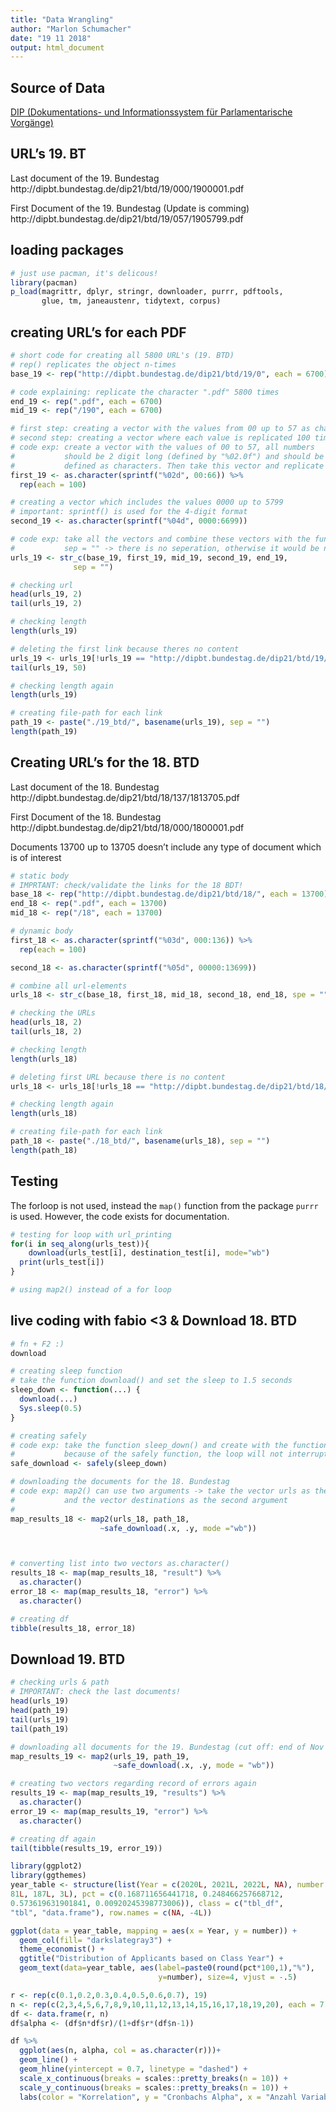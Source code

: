 ```yaml
---
title: "Data Wrangling"
author: "Marlon Schumacher"
date: "19 11 2018"
output: html_document
---
```


## Source of Data

[DIP (Dokumentations- und Informationssystem für Parlamentarische Vorgänge)](https://dipbt.bundestag.de/dip21.web/bt)

## URL's 19. BT

Last document of the 19. Bundestag
http://dipbt.bundestag.de/dip21/btd/19/000/1900001.pdf

First Document of the 19. Bundestag (Update is comming)
http://dipbt.bundestag.de/dip21/btd/19/057/1905799.pdf

## loading packages
```r
# just use pacman, it's delicous!
library(pacman)
p_load(magrittr, dplyr, stringr, downloader, purrr, pdftools, 
       glue, tm, janeaustenr, tidytext, corpus)
```

## creating URL's for each PDF
```r
# short code for creating all 5800 URL's (19. BTD)
# rep() replicates the object n-times
base_19 <- rep("http://dipbt.bundestag.de/dip21/btd/19/0", each = 6700) 

# code explaining: replicate the character ".pdf" 5800 times
end_19 <- rep(".pdf", each = 6700)
mid_19 <- rep("/190", each = 6700)

# first step: creating a vector with the values from 00 up to 57 as characters
# second step: creating a vector where each value is replicated 100 times
# code exp: create a vector with the values of 00 to 57, all numbers
#           should be 2 digit long (defined by "%02.0f") and should be
#           defined as characters. Then take this vector and replicate it 100 times
first_19 <- as.character(sprintf("%02d", 00:66)) %>% 
  rep(each = 100) 

# creating a vector which includes the values 0000 up to 5799
# important: sprintf() is used for the 4-digit format
second_19 <- as.character(sprintf("%04d", 0000:6699))

# code exp: take all the vectors and combine these vectors with the function str_c()
#           sep = "" -> there is no seperation, otherwise it would be not a functonal url
urls_19 <- str_c(base_19, first_19, mid_19, second_19, end_19, 
              sep = "")

# checking url
head(urls_19, 2)
tail(urls_19, 2)

# checking length
length(urls_19)

# deleting the first link because theres no content
urls_19 <- urls_19[!urls_19 == "http://dipbt.bundestag.de/dip21/btd/19/000/1900000.pdf"]
tail(urls_19, 50)

# checking length again
length(urls_19)

# creating file-path for each link
path_19 <- paste("./19_btd/", basename(urls_19), sep = "")
length(path_19)
```

## Creating URL's for the 18. BTD

Last document of the 18. Bundestag
http://dipbt.bundestag.de/dip21/btd/18/137/1813705.pdf

First Document of the 18. Bundestag
http://dipbt.bundestag.de/dip21/btd/18/000/1800001.pdf

Documents 13700 up to 13705 doesn't include any type of document which is of interest

```r
# static body
# IMPRTANT: check/validate the links for the 18 BDT!
base_18 <- rep("http://dipbt.bundestag.de/dip21/btd/18/", each = 13700) 
end_18 <- rep(".pdf", each = 13700)
mid_18 <- rep("/18", each = 13700)

# dynamic body
first_18 <- as.character(sprintf("%03d", 000:136)) %>% 
  rep(each = 100)

second_18 <- as.character(sprintf("%05d", 00000:13699))

# combine all url-elements
urls_18 <- str_c(base_18, first_18, mid_18, second_18, end_18, spe = "")

# checking the URLs
head(urls_18, 2)
tail(urls_18, 2)

# checking length
length(urls_18)

# deleting first URL because there is no content
urls_18 <- urls_18[!urls_18 == "http://dipbt.bundestag.de/dip21/btd/18/000/1800000.pdf"]

# checking length again
length(urls_18)

# creating file-path for each link
path_18 <- paste("./18_btd/", basename(urls_18), sep = "")
length(path_18)
```


## Testing

The forloop is not used, instead the `map()` function from the package `purrr` is used. However, the code exists for documentation.
```r
# testing for loop with url_printing
for(i in seq_along(urls_test)){
    download(urls_test[i], destination_test[i], mode="wb")
  print(urls_test[i])
}

# using map2() instead of a for loop
```

## live coding with fabio <3 & Download 18. BTD
```r
# fn + F2 :)
download

# creating sleep function
# take the function download() and set the sleep to 1.5 seconds
sleep_down <- function(...) {
  download(...)
  Sys.sleep(0.5)
}

# creating safely
# code exp: take the function sleep_down() and create with the function safely() a new function
#           because of the safely function, the loop will not interrupt, if it comes to errors
safe_download <- safely(sleep_down)

# downloading the documents for the 18. Bundestag
# code exp: map2() can use two arguments -> take the vector urls as the first argument 
#           and the vector destinations as the second argument
#           
map_results_18 <- map2(urls_18, path_18,
                    ~safe_download(.x, .y, mode ="wb"))



# converting list into two vectors as.character()
results_18 <- map(map_results_18, "result") %>% 
  as.character() 
error_18 <- map(map_results_18, "error") %>% 
  as.character()

# creating df
tibble(results_18, error_18)
```


## Download 19. BTD
```r
# checking urls & path
# IMPORTANT: check the last documents!
head(urls_19)
head(path_19)
tail(urls_19)
tail(path_19)

# downloading all documents for the 19. Bundestag (cut off: end of Nov 2018)
map_results_19 <- map2(urls_19, path_19,
                       ~safe_download(.x, .y, mode = "wb"))

# creating two vectors regarding record of errors again
results_19 <- map(map_results_19, "results") %>% 
  as.character()
error_19 <- map(map_results_19, "error") %>% 
  as.character()

# creating df again
tail(tibble(results_19, error_19))
```

```r
library(ggplot2)
library(ggthemes)
year_table <- structure(list(Year = c(2020L, 2021L, 2022L, NA), number = c(55L, 
81L, 187L, 3L), pct = c(0.168711656441718, 0.248466257668712, 
0.573619631901841, 0.00920245398773006)), class = c("tbl_df", 
"tbl", "data.frame"), row.names = c(NA, -4L))

ggplot(data = year_table, mapping = aes(x = Year, y = number)) +
  geom_col(fill= "darkslategray3") + 
  theme_economist() +
  ggtitle("Distribution of Applicants based on Class Year") +
  geom_text(data=year_table, aes(label=paste0(round(pct*100,1),"%"),
                                 y=number), size=4, vjust = -.5)
```


```r
r <- rep(c(0.1,0.2,0.3,0.4,0.5,0.6,0.7), 19)
n <- rep(c(2,3,4,5,6,7,8,9,10,11,12,13,14,15,16,17,18,19,20), each = 7)
df <- data.frame(r, n)
df$alpha <- (df$n*df$r)/(1+df$r*(df$n-1))

df %>% 
  ggplot(aes(n, alpha, col = as.character(r)))+
  geom_line() +
  geom_hline(yintercept = 0.7, linetype = "dashed") +
  scale_x_continuous(breaks = scales::pretty_breaks(n = 10)) +
  scale_y_continuous(breaks = scales::pretty_breaks(n = 10)) +
  labs(color = "Korrelation", y = "Cronbachs Alpha", x = "Anzahl Variablen")
```

